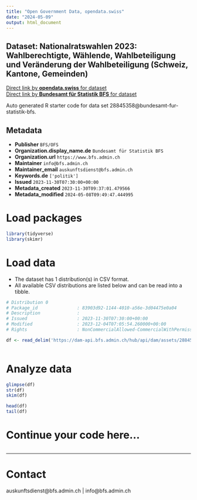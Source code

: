 ```yaml
---
title: "Open Government Data, opendata.swiss"
date: "2024-05-09"
output: html_document
---
```


## Dataset: Nationalratswahlen 2023: Wahlberechtigte, Wählende, Wahlbeteiligung und Veränderung der Wahlbeteiligung (Schweiz, Kantone, Gemeinden)



[Direct link by **opendata.swiss** for dataset](https://opendata.swiss/de/dataset/nationalratswahlen-2023-wahlberechtigte-wahlende-wahlbeteiligung-und-veranderung-der-wahlbeteil)<br>
[Direct link by **Bundesamt für Statistik BFS** for dataset](https://www.bfs.admin.ch/asset/de/sd-t-17.02-NRW2023-wahlbeteiligung)

Auto generated R starter code for data set 28845358@bundesamt-fur-statistik-bfs.

## Metadata

- **Publisher** `BFS/OFS`
- **Organization.display_name.de** `Bundesamt für Statistik BFS`
- **Organization.url** `https://www.bfs.admin.ch`
- **Maintainer** `info@bfs.admin.ch`
- **Maintainer_email** `auskunftsdienst@bfs.admin.ch`
- **Keywords.de** `['politik']`
- **Issued** `2023-11-30T07:30:00+00:00`
- **Metadata_created** `2023-11-30T09:37:01.479566`
- **Metadata_modified** `2024-05-08T09:49:47.444995`


# Load packages

```r

library(tidyverse)
library(skimr)

```

# Load data

-   The dataset has 1 distribution(s) in CSV format.
-   All available CSV distributions are listed below and can be read into a tibble.

```r

# Distribution 0
# Package_id               : 83903d92-1144-4010-a56e-3d04475e0a04
# Description              : 
# Issued                   : 2023-11-30T07:30:00+00:00
# Modified                 : 2023-12-04T07:05:54.260000+00:00
# Rights                   : NonCommercialAllowed-CommercialWithPermission-ReferenceRequired

df <- read_delim('https://dam-api.bfs.admin.ch/hub/api/dam/assets/28845368/appendix')



```

# Analyze data

```r

glimpse(df)
str(df)
skim(df)

head(df)
tail(df)

```

# Continue your code here...

```r

```

------------------------------------------------------------------------

# Contact

auskunftsdienst@bfs.admin.ch | info@bfs.admin.ch
